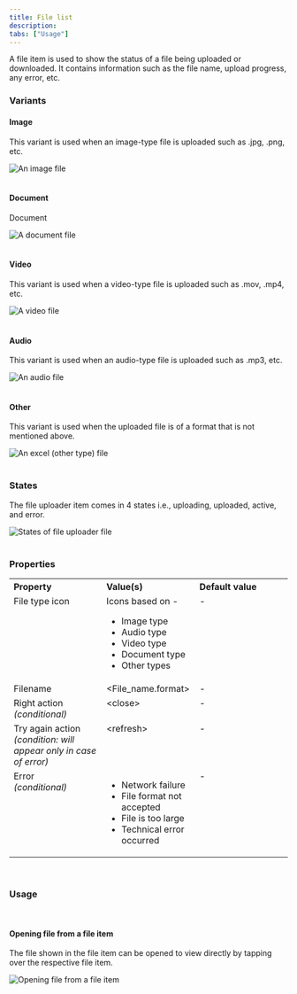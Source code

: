 ```yaml
---
title: File list
description: 
tabs: ["Usage"]
---
```


A file item is used to show the status of a file being uploaded or downloaded. It contains information such as the file name, upload progress, any error, etc. 

### Variants

#### Image
This variant is used when an image-type file is uploaded such as .jpg, .png, etc.

![An image file](./images/fileList-1.png)
<br/>
<br/>

#### Document
Document

![A document file](./images/fileList-2.png)
<br/>
<br/>

#### Video
This variant is used when a video-type file is uploaded such as .mov, .mp4, etc.

![A video file](./images/fileList-3.png)
<br/>
<br/>

#### Audio
This variant is used when an audio-type file is uploaded such as .mp3, etc.

![An audio file](./images/fileList-4.png)
<br/>
<br/>

#### Other
This variant is used when the uploaded file is of a format that is not mentioned above. 

![An excel (other type) file](./images/fileList-5.png)
<br/>
<br/>

### States
The file uploader item comes in 4 states i.e., uploading, uploaded, active, and error.

![States of file uploader file](./images/fileList-6.png)
<br/>
<br/>


### Properties

<table style="width: 100%">
  <tbody>
    <tr>
      <th style="width:33%; text-align: left;">Property</th>
      <th style="width:33%; text-align: left;">Value(s)</th>
      <th style="width:33%; text-align: left;">Default value</th>
    </tr>
    <tr style="vertical-align: top">
      <td>File type icon</td>
      <td>Icons based on -
          <ul>
              <li>Image type</li>
              <li>Audio type</li>
              <li>Video type</li>
              <li>Document type</li>
              <li>Other types</li>
          </ul>
      </td>
      <td>-</td>
    </tr>
    <tr style="vertical-align: top">
      <td>Filename</td>
      <td>&#60;File_name.format&#62;</td>
      <td>-</td>
    </tr>
    <tr style="vertical-align: top">
      <td>Right action<br/><em>(conditional)</em></td>
      <td>&#60;close&#62;</td>
      <td>-</td>
    </tr>
     <tr style="vertical-align: top">
      <td>Try again action<br/><em>(condition: will appear only in case of error)</em></td>
      <td>&#60;refresh&#62;</td>
      <td>-</td>
    </tr>
    <tr style="vertical-align: top">
      <td>Error<br/><em>(conditional)</em></td>
      <td>
          <ul>
              <li>Network failure</li>
              <li>File format not accepted</li>
              <li>File is too large</li>
              <li>Technical error occurred</li>
          </ul>
      </td>
      <td>-</td>
    </tr>
  </tbody>
</table>
<br/>

### Usage
<br/>

#### Opening file from a file item
The file shown in the file item can be opened to view directly by tapping over the respective file item.

![Opening file from a file item](./images/fileList-7.gif)
